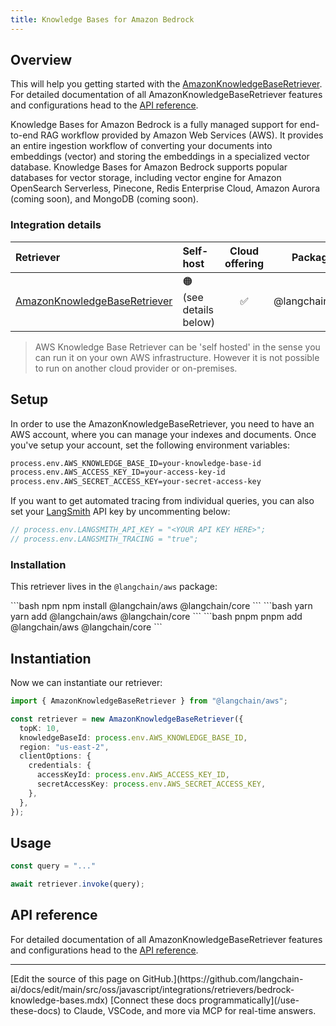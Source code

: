 ```yaml
---
title: Knowledge Bases for Amazon Bedrock
---
```


## Overview

This will help you getting started with the [AmazonKnowledgeBaseRetriever](/oss/javascript/langchain/retrieval). For detailed documentation of all AmazonKnowledgeBaseRetriever features and configurations head to the [API reference](https://api.js.langchain.com/classes/langchain_aws.AmazonKnowledgeBaseRetriever.html).

Knowledge Bases for Amazon Bedrock is a fully managed support for end-to-end RAG workflow provided by Amazon Web Services (AWS).
It provides an entire ingestion workflow of converting your documents into embeddings (vector) and storing the embeddings in a specialized vector database.
Knowledge Bases for Amazon Bedrock supports popular databases for vector storage, including vector engine for Amazon OpenSearch Serverless, Pinecone, Redis Enterprise Cloud, Amazon Aurora (coming soon), and MongoDB (coming soon).

### Integration details

| Retriever | Self-host | Cloud offering | Package | [Py support](https://python.langchain.com/docs/integrations/retrievers/bedrock/) |
| :--- | :--- | :---: | :---: | :---: |
[AmazonKnowledgeBaseRetriever](https://api.js.langchain.com/classes/langchain_aws.AmazonKnowledgeBaseRetriever.html) | 🟠 (see details below) | ✅ | @langchain/aws | ✅ |

> AWS Knowledge Base Retriever can be 'self hosted' in the sense you can run it on your own AWS infrastructure. However it is not possible to run on another cloud provider or on-premises.

## Setup

In order to use the AmazonKnowledgeBaseRetriever, you need to have an AWS account, where you can manage your indexes and documents. Once you've setup your account, set the following environment variables:

```bash
process.env.AWS_KNOWLEDGE_BASE_ID=your-knowledge-base-id
process.env.AWS_ACCESS_KEY_ID=your-access-key-id
process.env.AWS_SECRET_ACCESS_KEY=your-secret-access-key
```

If you want to get automated tracing from individual queries, you can also set your [LangSmith](https://docs.smith.langchain.com/) API key by uncommenting below:

```typescript
// process.env.LANGSMITH_API_KEY = "<YOUR API KEY HERE>";
// process.env.LANGSMITH_TRACING = "true";
```

### Installation

This retriever lives in the `@langchain/aws` package:

<CodeGroup>
```bash npm
npm install @langchain/aws @langchain/core
```
```bash yarn
yarn add @langchain/aws @langchain/core
```
```bash pnpm
pnpm add @langchain/aws @langchain/core
```
</CodeGroup>

## Instantiation

Now we can instantiate our retriever:

```typescript
import { AmazonKnowledgeBaseRetriever } from "@langchain/aws";

const retriever = new AmazonKnowledgeBaseRetriever({
  topK: 10,
  knowledgeBaseId: process.env.AWS_KNOWLEDGE_BASE_ID,
  region: "us-east-2",
  clientOptions: {
    credentials: {
      accessKeyId: process.env.AWS_ACCESS_KEY_ID,
      secretAccessKey: process.env.AWS_SECRET_ACCESS_KEY,
    },
  },
});
```

## Usage

```typescript
const query = "..."

await retriever.invoke(query);
```

## API reference

For detailed documentation of all AmazonKnowledgeBaseRetriever features and configurations head to the [API reference](https://api.js.langchain.com/classes/langchain_aws.AmazonKnowledgeBaseRetriever.html).

---

<Callout icon="pen-to-square" iconType="regular">
    [Edit the source of this page on GitHub.](https://github.com/langchain-ai/docs/edit/main/src/oss/javascript/integrations/retrievers/bedrock-knowledge-bases.mdx)
</Callout>
<Tip icon="terminal" iconType="regular">
    [Connect these docs programmatically](/use-these-docs) to Claude, VSCode, and more via MCP for    real-time answers.
</Tip>
